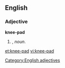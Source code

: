 ==English==

===Adjective===
'''knee-pad'''

# {{attributive of|knee pad|lang=en|nodot=1}}, ''noun''.


[[Category:English adjectives]]


[[et:knee-pad]]
[[vi:knee-pad]]